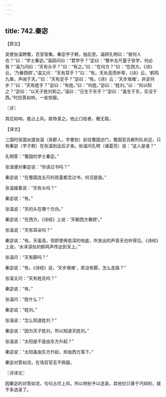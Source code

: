 ```yaml
---
---
---
```

title: 742.秦宓
---



【原文】

吴使张温聘蜀，百官皆集。秦宓字子敕，独后至。温顾孔明曰：“彼何人也？”曰：“学士秦宓。”温因问曰：“君学乎？”宓曰：“蜀中五尺童子皆学，何必我？”温乃问曰：“天有头乎？”曰：“有之。”曰：“在何方？”曰：“在西方。《诗》云，‘乃眷西顾’。”温又问：“天有耳乎？”曰：“有。天处高而听卑，《诗》云，‘鹤鸣九皋，声闻于天。’”曰：“天有足乎？”宓曰：“有。《诗》云：‘天步艰难’，非足何步？”曰：“天有姓乎？”宓曰：“有姓。”曰：“何姓。”宓曰：“姓刘。”曰：“何以知之？”宓曰：“以天子姓刘知之。”温曰：“日生于东乎？”宓曰：“虽生于东，实没于西。”时应答如响，一坐惊服。

〖评〗

其应如响，能占上风，故特录之。他止口给者，概无取。

【译文】

三国时吴国派遣张温（吴郡人，字惠恕）前往蜀国访门，蜀国官员都列队欢迎，只有秦宓（字子敕）在张温到达后才来。张温问孔明（诸葛亮）说：“这人是谁？”

孔明答：“蜀国的学士秦宓。”

张温便对秦宓说：“你读过书吗？”

秦宓说：“在蜀国连五尺的孩童都念过书，何况是我。”

张温接着说：“天有头吗？”

秦宓说：“有。”

张温说：“天的头在哪个方向。”

秦宓说：“在西方。《诗经》上说：‘天朝西方眷顾’。”

张温说：“天有耳朵吗？”

秦宓说：“有。天虽高，但即使再低深的地底，所发出的声音天也听得见。《诗经》上说，‘水泽深处的鹤鸣声传达到天上。’”

张温问：“天有脚吗？”

秦宓说：“有。《诗经》说，‘天步艰难’，若没有脚，怎么走路？”

张温又问：“天有姓氏吗？”

秦宓说：“有。”

张温问：“姓什么？”

秦宓说：“姓刘。”

张温说：“怎么知道姓刘？”

秦宓说：“因为天子姓刘，所以知道天姓刘。”

张温说：“太阳是不是由东方升起？”

秦宓说：“太阳虽由东方升起，却由西方落下。”

秦宓对答如流，在场百官无不佩服。

〖评译文〗

因秦宓的对答如流，句句占尽上风，所以特别予以选录。其他仅只善于巧辩的，就不多选录了。